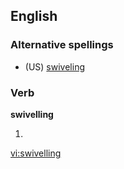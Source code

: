 ==English==

===Alternative spellings===
* (US) [[swiveling]]

===Verb===
'''swivelling'''

# {{British}} {{present participle of|[[swivel]]}}

[[vi:swivelling]]